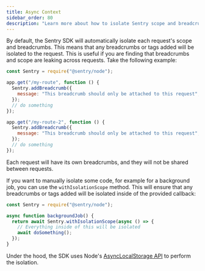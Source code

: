 ```yaml
---
title: Async Context
sidebar_order: 80
description: "Learn more about how to isolate Sentry scope and breadcrumbs across requests."
---
```


By default, the Sentry SDK will automatically isolate each request's scope and breadcrumbs. This means that any breadcrumbs or tags added will be isolated to the request. This is useful if you are finding that breadcrumbs and scope are leaking across requests. Take the following example:

```js
const Sentry = require("@sentry/node");

app.get("/my-route", function () {
  Sentry.addBreadcrumb({
    message: "This breadcrumb should only be attached to this request",
  });
  // do something
});

app.get("/my-route-2", function () {
  Sentry.addBreadcrumb({
    message: "This breadcrumb should only be attached to this request",
  });
  // do something
});
```

Each request will have its own breadcrumbs, and they will not be shared between requests.

If you want to manually isolate some code, for example for a background job, you can use the `withIsolationScope` method. This will ensure that any breadcrumbs or tags added will be isolated inside of the provided callback:

```js
const Sentry = require("@sentry/node");

async function backgroundJob() {
  return await Sentry.withIsolationScope(async () => {
    // Everything inside of this will be isolated
    await doSomething();
  });
}
```

Under the hood, the SDK uses Node's [AsyncLocalStorage API](https://nodejs.org/api/async_context.html#class-asynclocalstorage) to perform the isolation.
